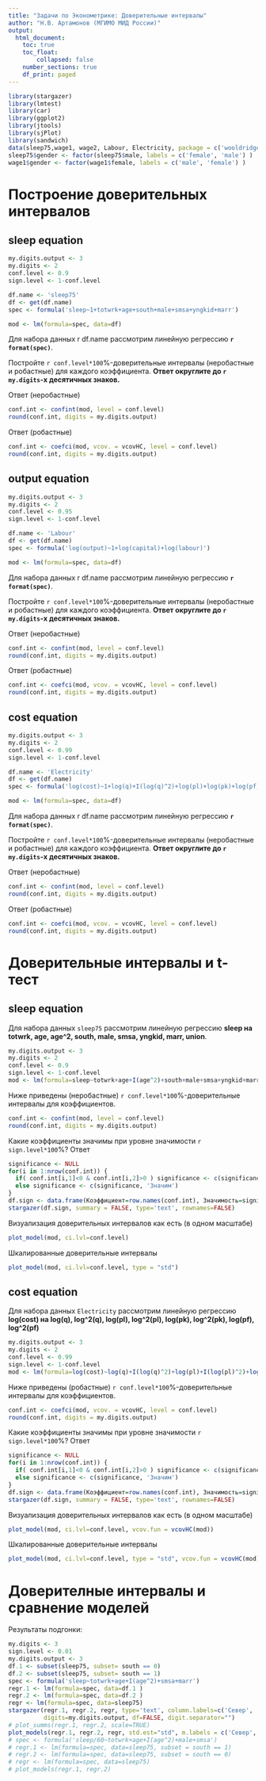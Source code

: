 ```yaml
---
title: "Задачи по Эконометрике: Доверительные интервалы"
author: "Н.В. Артамонов (МГИМО МИД России)"
output:
  html_document:
    toc: true
    toc_float: 
        collapsed: false
    number_sections: true
    df_print: paged
---
```


```r
library(stargazer)
library(lmtest)
library(car)
library(ggplot2)
library(jtools)
library(sjPlot)
library(sandwich)
data(sleep75,wage1, wage2, Labour, Electricity, package = c('wooldridge', 'Ecdat') )
sleep75$gender <- factor(sleep75$male, labels = c('female', 'male') )
wage1$gender <- factor(wage1$female, labels = c('male', 'female') )
```

# Построение доверительных интервалов

## sleep equation

```r
my.digits.output <- 3
my.digits <- 2
conf.level <- 0.9
sign.level <- 1-conf.level

df.name <- 'sleep75'
df <- get(df.name)
spec <- formula('sleep~1+totwrk+age+south+male+smsa+yngkid+marr')

mod <- lm(formula=spec, data=df)
```

Для набора данных ` `r df.name` ` рассмотрим линейную регрессию
**`r format(spec)`**.

Постройте `r conf.level*100`%-доверительные интервалы (неробастные и робастные) для каждого коэффициента. 
**Ответ округлите до `r my.digits`-х десятичных знаков.**

Ответ (неробастные)

```r
conf.int <- confint(mod, level = conf.level)
round(conf.int, digits = my.digits.output)
```

Ответ (робастные)

```r
conf.int <- coefci(mod, vcov. = vcovHC, level = conf.level)
round(conf.int, digits = my.digits.output)
```

## output equation

```r
my.digits.output <- 3
my.digits <- 2
conf.level <- 0.95
sign.level <- 1-conf.level

df.name <- 'Labour'
df <- get(df.name)
spec <- formula('log(output)~1+log(capital)+log(labour)')

mod <- lm(formula=spec, data=df)
```

Для набора данных ` `r df.name` ` рассмотрим линейную регрессию
**`r format(spec)`**.

Постройте `r conf.level*100`%-доверительные интервалы (неробастные и робастные) для каждого коэффициента. 
**Ответ округлите до `r my.digits`-х десятичных знаков.**

Ответ (неробастные)

```r
conf.int <- confint(mod, level = conf.level)
round(conf.int, digits = my.digits.output)
```

Ответ (робастные)

```r
conf.int <- coefci(mod, vcov. = vcovHC, level = conf.level)
round(conf.int, digits = my.digits.output)
```

## cost equation

```r
my.digits.output <- 3
my.digits <- 2
conf.level <- 0.99
sign.level <- 1-conf.level

df.name <- 'Electricity'
df <- get(df.name)
spec <- formula('log(cost)~1+log(q)+I(log(q)^2)+log(pl)+log(pk)+log(pf)')

mod <- lm(formula=spec, data=df)
```

Для набора данных ` `r df.name` ` рассмотрим линейную регрессию
**`r format(spec)`**.

Постройте `r conf.level*100`%-доверительные интервалы (неробастные и робастные) для каждого коэффициента. 
**Ответ округлите до `r my.digits`-х десятичных знаков.**

Ответ (неробастные)

```r
conf.int <- confint(mod, level = conf.level)
round(conf.int, digits = my.digits.output)
```

Ответ (робастные)

```r
conf.int <- coefci(mod, vcov. = vcovHC, level = conf.level)
round(conf.int, digits = my.digits.output)
```

# Доверительные интервалы и t-тест

## sleep equation

Для набора данных `sleep75` рассмотрим линейную регрессию
**sleep на totwrk, age, age^2, south, male, smsa, yngkid, marr, union**.

```r
my.digits.output <- 3
my.digits <- 2
conf.level <- 0.9
sign.level <- 1-conf.level
mod <- lm(formula=sleep~totwrk+age+I(age^2)+south+male+smsa+yngkid+marr+union, data=sleep75)
```

Ниже приведены (неробастные) `r conf.level*100`%-доверительные интервалы для коэффициентов.

```r
conf.int <- confint(mod, level = conf.level)
round(conf.int, digits = my.digits.output)
```

Какие коэффициенты значимы при уровне значимости `r sign.level*100`%? Ответ

```r
significance <- NULL
for(i in 1:nrow(conf.int)) {
  if( conf.int[i,1]<0 & conf.int[i,2]>0 ) significance <- c(significance, 'Незначим')
  else significance <- c(significance, 'Значим')
}
df.sign <- data.frame(Коэффициент=row.names(conf.int), Значимость=significance)
stargazer(df.sign, summary = FALSE, type='text', rownames=FALSE)
```

Визуализация доверительных интервалов как есть (в одном масштабе)

```r
plot_model(mod, ci.lvl=conf.level)
```

Шкалированные доверительные интервалы

```r
plot_model(mod, ci.lvl=conf.level, type = "std")
```

## cost equation

Для набора данных `Electricity` рассмотрим линейную регрессию
**log(cost) на log(q), log^2(q), log(pl), log^2(pl), log(pk), log^2(pk), log(pf), log^2(pf)**

```r
my.digits.output <- 3
my.digits <- 2
conf.level <- 0.99
sign.level <- 1-conf.level
mod <- lm(formula=log(cost)~log(q)+I(log(q)^2)+log(pl)+I(log(pl)^2)+log(pk)+I(log(pk)^2)+log(pf)+I(log(pf)^2), data=Electricity)
```

Ниже приведены (робастные) `r conf.level*100`%-доверительные интервалы для коэффициентов.

```r
conf.int <- coefci(mod, vcov. = vcovHC, level = conf.level)
round(conf.int, digits = my.digits.output)
```

Какие коэффициенты значимы при уровне значимости `r sign.level*100`%? Ответ

```r
significance <- NULL
for(i in 1:nrow(conf.int)) {
  if( conf.int[i,1]<0 & conf.int[i,2]>0 ) significance <- c(significance, 'Незначим')
  else significance <- c(significance, 'Значим')
}
df.sign <- data.frame(Коэффициент=row.names(conf.int), Значимость=significance)
stargazer(df.sign, summary = FALSE, type='text', rownames=FALSE)
```

Визуализация доверительных интервалов как есть (в одном масштабе)

```r
plot_model(mod, ci.lvl=conf.level, vcov.fun = vcovHC(mod))
```

Шкалированные доверительные интервалы

```r
plot_model(mod, ci.lvl=conf.level, type = "std", vcov.fun = vcovHC(mod))
```

# Доверителные интервалы и сравнение моделей

Результаты подгонки:
```r
my.digits <- 3
sign.level <- 0.01
my.digits.output <- 3
df.1 <- subset(sleep75, subset= south == 0)
df.2 <- subset(sleep75, subset= south == 1)
spec <- formula('sleep~totwrk+age+I(age^2)+smsa+marr')
regr.1 <- lm(formula=spec, data=df.1 )
regr.2 <- lm(formula=spec, data=df.2 )
regr <- lm(formula=spec, data=sleep75)
stargazer(regr.1, regr.2, regr, type='text', column.labels=c('Север', 'Юг', 'общая'),
          digits=my.digits.output, df=FALSE, digit.separator="")
# plot_summs(regr.1, regr.2, scale=TRUE)
plot_models(regr.1, regr.2, regr, std.est="std", m.labels = c('Север', 'Юг', 'Общая'))
# spec <- formula('sleep/60~totwrk+age+I(age^2)+male+smsa')
# regr.1 <- lm(formula=spec, data=sleep75, subset = south == 1)
# regr.2 <- lm(formula=spec, data=sleep75, subset = south == 0)
# regr <- lm(formula=spec, data=sleep75)
# plot_models(regr.1, regr.2)
```